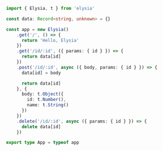 ```ts twoslash include apps-svelte-server-1 title=src/server/index.ts
import { Elysia, t } from 'elysia'

const data: Record<string, unknown> = {}

const app = new Elysia()
    .get('/', () => {
      return 'Hello, Elysia'
    })
    .get('/id/:id', ({ params: { id } }) => {
      return data[id]
    })
    .post('/id/:id', async ({ body, params: { id } }) => {
      data[id] = body

      return data[id]
    }, {
      body: t.Object({
        id: t.Number(),
        name: t.String()
      })
    })
    .delete('/id/:id', async ({ params: { id } }) => {
      delete data[id]
    })

export type App = typeof app
```
